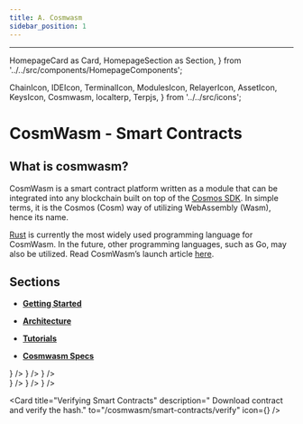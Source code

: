 ```yaml
---
title: A. Cosmwasm
sidebar_position: 1
---
```

---
  HomepageCard as Card,
  HomepageSection as Section,
} from '../../src/components/HomepageComponents';

  ChainIcon,
  IDEIcon,
  TerminalIcon,
  ModulesIcon,
  RelayerIcon,
  AssetIcon,
  KeysIcon,
  Cosmwasm,
  localterp,
  Terpjs,
} from '../../src/icons';

# CosmWasm - Smart Contracts

## What is cosmwasm?

CosmWasm is a smart contract platform written as a module that can be integrated into any blockchain built on top of the [Cosmos SDK](https://github.com/cosmos/cosmos-sdk). In simple terms, it is the Cosmos (Cosm) way of utilizing WebAssembly (Wasm), hence its name.

[Rust](https://www.rust-lang.org/) is currently the most widely used programming language for CosmWasm. In the future, other programming languages, such as Go, may also be utilized. Read CosmWasm’s launch article [here](https://blog.cosmos.network/announcing-the-launch-of-cosmwasm-cc426ab88e12).

## Sections

- **[Getting Started](/cosmwasm/getting-started)**

- **[Architecture](/cosmwasm/architecture/multi-chain-contracts)**

- **[Tutorials](../guides/cosmwasm)**

- **[Cosmwasm Specs](/cosmwasm/smart-contracts/semantics)**


<Section title="Resources" id="web-sdks" hasSubSections >
   <Section>
    <Card
    title="Terp Network Contract List"
    description="Repository contains a list of all approved code IDs to Terp Network"
    to="https://code.terp.network"
    icon={<Cosmwasm />}
  />
    <Card
    title="CosmWasm - Zero to Hero"
    description=" Learn Cosmwasm from Zero to Hero "
    to="https://github.com/Callum-A/cosmwasm-zero-to-hero"
    icon={<Cosmwasm />}
  />
      <Card
    title="CosmWasm - Area 52"
    description=" Cosmwasm focused tutorial series "
    to="https://github.com/Callum-A/cosmwasm-zero-to-hero"
    icon={<Cosmwasm />}
  />
    </Section>
  </Section>


<Section title="Guides" id="web-sdks" hasSubSections >

   <Section>
    <Card
    title="CosmWasm on Terp-Core Locally"
    description=" Compile, upload and interact with a contract with terp-core locally."
    to="/cosmwasm/local/localterp"
    icon={<Cosmwasm />}
  />
    <Card
    title=" Deploy Cosmwasm Contracts to Testnet"
    description=" Deploying contracts to testnet via terpd binary"
    to="/cosmwasm/testnet/deployment-and-interaction"
    icon={<Cosmwasm />}
  />
    <Card
    title=" Submit a CosmWasm Governance Proposal"
    description="  Example on how submit a CosmWasm binary proposal."
    to="/cosmwasm/mainnet/submit-wasm-proposal"
    icon={<Cosmwasm />}
  />

  <Card
    title="Verifying Smart Contracts"
    description=" Download contract and verify the hash."
    to="/cosmwasm/smart-contracts/verify"
    icon={<Cosmwasm />}
  />
 
  </Section>

  </Section>

